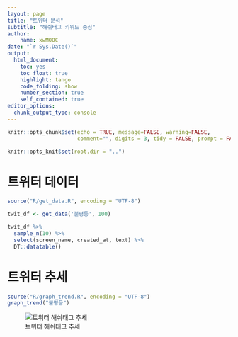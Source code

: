 ```yaml
---
layout: page
title: "트위터 분석"
subtitle: "해쉬태그 키워드 중심"
author:
    name: xwMOOC
date: "`r Sys.Date()`"
output:
  html_document: 
    toc: yes
    toc_float: true
    highlight: tango
    code_folding: show
    number_section: true
    self_contained: true
editor_options: 
  chunk_output_type: console
---
```



```r
knitr::opts_chunk$set(echo = TRUE, message=FALSE, warning=FALSE,
                      comment="", digits = 3, tidy = FALSE, prompt = FALSE, fig.align = 'center')

knitr::opts_knit$set(root.dir = "..")
```

# 트위터 데이터 {#twitter-data}

```r
source("R/get_data.R", encoding = "UTF-8")

twit_df <- get_data('불평등', 100)

twit_df %>% 
  sample_n(10) %>% 
  select(screen_name, created_at, text) %>% 
  DT::datatable()
```


# 트위터 추세 {#twitter-trends}

```r
source("R/graph_trend.R", encoding = "UTF-8")
graph_trend("불평등")
```

![트위터 해쉬태그 추세](../processed/twit_trend.png)


